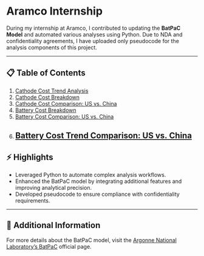 # Aramco Internship

During my internship at Aramco, I contributed to updating the **BatPaC Model** and automated various analyses using Python. Due to NDA and confidentiality agreements, I have uploaded only pseudocode for the analysis components of this project.

---

## 📋 Table of Contents
1. [Cathode Cost Trend Analysis](#cathode-cost-trend-analysis)
2. [Cathode Cost Breakdown](#cathode-cost-breakdown)
3. [Cathode Cost Comparison: US vs. China](#cathode-cost-comparison-us-vs-china)
4. [Battery Cost Breakdown](#battery-cost-breakdown)
5. [Battery Cost Comparison: US vs. China](#battery-cost-comparison-us-vs-china)
6. [Battery Cost Trend Comparison: US vs. China](#battery-cost-trend-comparison-us-vs-china)
---

## ⚡ Highlights
- Leveraged Python to automate complex analysis workflows.
- Enhanced the BatPaC model by integrating additional features and improving analytical precision.
- Developed pseudocode to ensure compliance with confidentiality requirements.

---

## 🚀 Additional Information
For more details about the BatPaC model, visit the [Argonne National Laboratory's BatPaC](https://www.anl.gov/cse/batpac-model) official page.
